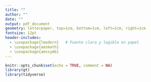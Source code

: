```yaml
---
title: ""
author: ""
date: ""
output: pdf_document
geometry: letterpaper, top=1cm, bottom=1cm, left=1cm, right=1cm
fontsize: 12pt
header-includes:
  - \usepackage{lmodern}   # Fuente clara y legible en papel
  - \usepackage{amsmath}
  - \usepackage{amssymb}
---
```



```r
knitr::opts_chunk$set(echo = TRUE, comment = NA)
library(gt)
library(tidyverse)
```


\begin{center}
CONVIVENCIA DE INICIO DE CURSO 2024-2025 \newline
TRANSMISIÓN A LA COMUNIDAD \newline
La Pizarra, Madrid 10-13 de Octubre de 2024 \newline
\end{center}


\begin{tabular}{|p{2cm}|p{12cm}|p{2cm}|}
\hline
VIERNES & &\\
\hline
7:00 pm & Llegada y distribución de habitaciones & Adriana \\
\hline
8:00 pm & Cena &\\
\hline
8:30 pm & Reunión & \\
& Oración espontánea del présbitero o responsable &\\ 
\newline
& Invocación al Espiritu Santo - cantada & \\ 
\newline
& Noticias del camino pág 2-4, convivencia arzobispo Luis Fernando en Domus Galilea, Muerte del Papa Francisco & Daniel \\ 
\newline
& Monición a la lectura Mt 18, 1-35 (pág. 41-45) &  Marlene\\ 
\newline
& Proclamación lectura Mt 18, 1-35 & Gerardo \\ 
\newline
& Breve comentario pág 45-51 & Daniel \\ 
\newline
& Canto : Exultad justos al Señor & Marlene \\ 
\newline
& Oración del presbitero, catequista o responsable & Daniel \\ 
\newline
& Padre Nuestro  & \\ 
\newline
& Bendición si hay presbitero & \\ 
\newline
& Monición al silencio & \\ 
\newline
& se indica el horario en que se empieza el dia sábado - 8am desayuno & \\ 
\hline
\end{tabular}

\begin{tabular}{|p{2cm}|p{12cm}|p{2cm}|}
\hline
SABADO & &\\

\hline
\end{tabular}



\begin{tabular}{|p{2cm}|p{12cm}|p{2cm}|}
\hline
DOMINGO & &\\

\hline
\end{tabular}

